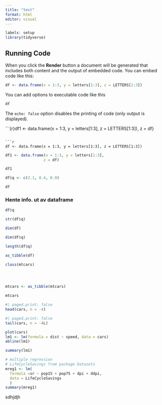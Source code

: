 ```yaml
---
title: "test"
format: html
editor: visual
---
```

```r
labels: setup
library(tidyverse)
```



## Running Code

When you click the **Render** button a document will be generated that includes both content and the output of embedded code.
You can embed code like this:

```r
df <- data.frame(x = 1:3, y = letters[1:3], z = LETTERS[1:3])

```

You can add options to executable code like this

```r
df
```

The `echo: false` option disables the printing of code (only output is displayed).

```{r}df1 <- data.frame(x = 1:3, y = letters[1:3], z = LETTERS[1:3]), z = df}

```

```r
df <- data.frame(x = 1:3, y = letters[1:3], z = LETTERS[1:3])
```

```r
df1 <- data.frame(x = 1:3, y = letters[1:3], 
                 z = df)
```

```r
df1

```

```r
df$q <- c(2.1, 0.4, 0.9)
```

```r
df

```

### Hente info. ut av dataframe

```r
df$q

```
```r
str(df$q)
```

```r
dim(df)
```
```r
dim(df$q)
```

```r
length(df$q)


```
```r
as_tibble(df)
```


```r
class(mtcars)
```



```



```


```r
mtcars <- as_tibble(mtcars)
```

```r
mtcars
```

```r
#| paged.print: false
head(cars, n = -4)
```
```r
#| paged.print: false
tail(cars, n = -4L)
```

```r
plot(cars)
lm1 <- lm(formula = dist ~ speed, data = cars)
abline(lm1)
```
```r
summary(lm1)
```
```r
# multiple regression
# LifeCycleSavings from package Datasets
mreg1 <- lm(
  formula =sr ~ pop15 + pop75 + dpi + ddpi, 
  data = LifeCycleSavings
  )
summary(mreg1)
```

sdhjdjh
